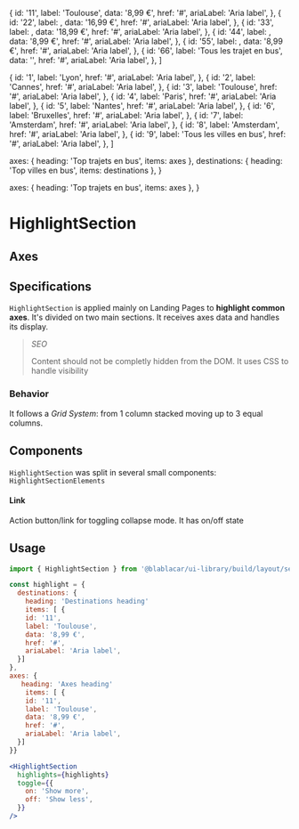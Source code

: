 

  {
    id: '11',
    label: 'Toulouse',
    data: '8,99 €',
    href: '#',
    ariaLabel: 'Aria label',
  },
  {
    id: '22',
    label: <RideAxis from="Grenoble" to="Aéroport Lyon-Saint Exupéry" />,
    data: '16,99 €',
    href: '#',
    ariaLabel: 'Aria label',
  },
  {
    id: '33',
    label: <RideAxis from="Bus Paris" to="Lille" />,
    data: '18,99 €',
    href: '#',
    ariaLabel: 'Aria label',
  },
  {
    id: '44',
    label: <RideAxis from="Aéroport Lyon-Saint Exupéry" to="Lyon" />,
    data: '8,99 €',
    href: '#',
    ariaLabel: 'Aria label',
  },
  {
    id: '55',
    label: <RideAxis from="Aéroport Lyon-Saint Exupéry" to="Cannes" />,
    data: '8,99 €',
    href: '#',
    ariaLabel: 'Aria label',
  },
  {
    id: '66',
    label: 'Tous les trajet en bus',
    data: '',
    href: '#',
    ariaLabel: 'Aria label',
  },
]

  {
    id: '1',
    label: 'Lyon',
    href: '#',
    ariaLabel: 'Aria label',
  },
  {
    id: '2',
    label: 'Cannes',
    href: '#',
    ariaLabel: 'Aria label',
  },
  {
    id: '3',
    label: 'Toulouse',
    href: '#',
    ariaLabel: 'Aria label',
  },
  {
    id: '4',
    label: 'Paris',
    href: '#',
    ariaLabel: 'Aria label',
  },
  {
    id: '5',
    label: 'Nantes',
    href: '#',
    ariaLabel: 'Aria label',
  },
  {
    id: '6',
    label: 'Bruxelles',
    href: '#',
    ariaLabel: 'Aria label',
  },
  {
    id: '7',
    label: 'Amsterdam',
    href: '#',
    ariaLabel: 'Aria label',
  },
  {
    id: '8',
    label: 'Amsterdam',
    href: '#',
    ariaLabel: 'Aria label',
  },
  {
    id: '9',
    label: 'Tous les villes en bus',
    href: '#',
    ariaLabel: 'Aria label',
  },
]

  axes: { heading: 'Top trajets en bus', items: axes },
  destinations: { heading: 'Top villes en bus', items: destinations },
}

  axes: { heading: 'Top trajets en bus', items: axes },
}

<Meta title="Sections/HighlightSection" />

# HighlightSection

<Canvas>
  <Story name="Default">
    <HighlightSection
      highlights={highlights}
      toggle={{
        on: 'Show more',
        off: 'Show less',
      }}
    />
  </Story>
</Canvas>

## Axes

<Canvas>
  <Story name="with only Axes">
    <HighlightSection
      highlights={axesOnly}
      toggle={{
        on: 'Show more',
        off: 'Show less',
      }}
    />
  </Story>
</Canvas>

## Specifications

`HighlightSection` is applied mainly on Landing Pages to **highlight common axes**.
It's divided on two main sections. It receives axes data and handles its display.

> _SEO_
>
> Content should not be completly hidden from the DOM. It uses CSS to handle visibility

### Behavior

It follows a _Grid System_: from 1 column stacked moving up to 3 equal columns.

## Components

`HighlightSection` was split in several small components: `HighlightSectionElements`

#### Link

Action button/link for toggling collapse mode. It has on/off state

## Usage

```jsx
import { HighlightSection } from '@blablacar/ui-library/build/layout/section/highlightSection'

const highlight = {
  destinations: {
    heading: 'Destinations heading'
    items: [ {
    id: '11',
    label: 'Toulouse',
    data: '8,99 €',
    href: '#',
    ariaLabel: 'Aria label',
  }]
},
axes: {
   heading: 'Axes heading'
    items: [ {
    id: '11',
    label: 'Toulouse',
    data: '8,99 €',
    href: '#',
    ariaLabel: 'Aria label',
  }]
}}

<HighlightSection
  highlights={highlights}
  toggle={{
    on: 'Show more',
    off: 'Show less',
  }}
/>
```

<ArgsTable of={HighlightSection} />
